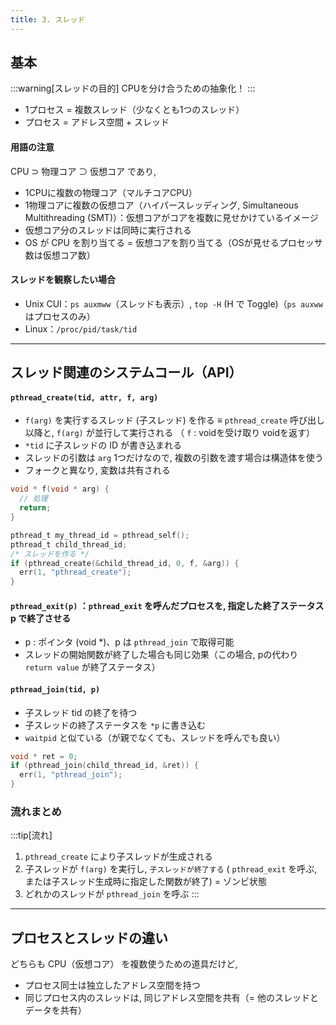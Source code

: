 ```yaml
---
title: 3. スレッド
---
```

## 基本
:::warning[スレッドの目的]
CPUを分け合うための抽象化！
:::
- 1プロセス = 複数スレッド（少なくとも1つのスレッド）
- プロセス = アドレス空間 + スレッド

#### 用語の注意
CPU $\supset$  物理コア $\supset$ 仮想コア であり, 
- 1CPUに複数の物理コア（マルチコアCPU）
- 1物理コアに複数の仮想コア（ハイパースレッディング, Simultaneous Multithreading (SMT)）：仮想コアがコアを複数に見せかけているイメージ
- 仮想コア分のスレッドは同時に実行される
- OS が CPU を割り当てる = 仮想コアを割り当てる（OSが見せるプロセッサ数は仮想コア数）

#### スレッドを観察したい場合
- Unix CUI：`ps auxmww`（スレッドも表示）, `top -H` (H で Toggle)（`ps auxww` はプロセスのみ）
- Linux：`/proc/pid/task/tid`
---
## スレッド関連のシステムコール（API）
#### `pthread_create(tid, attr, f, arg)` 
- `f(arg)` を実行するスレッド (子スレッド) を作る ≡ `pthread_create` 呼び出し以降と, `f(arg)` が並行して実行される
（ `f` : voidを受け取り voidを返す）
- `*tid` に子スレッドの ID が書き込まれる
- スレッドの引数は `arg` 1つだけなので, 複数の引数を渡す場合は構造体を使う
- フォークと異なり, 変数は共有される

```c
void * f(void * arg) {
  // 処理
  return;
}

pthread_t my_thread_id = pthread_self();
pthread_t child_thread_id;
/* スレッドを作る */
if (pthread_create(&child_thread_id, 0, f, &arg)) {
  err(1, "pthread_create");
}
```

#### `pthread_exit(p)` ：`pthread_exit` を呼んだプロセスを, 指定した終了ステータス p で終了させる

- p : ポインタ (void *)、p は `pthread_join` で取得可能
- スレッドの開始関数が終了した場合も同じ効果（この場合, pの代わり `return value` が終了ステータス）

#### `pthread_join(tid, p)`
- 子スレッド tid の終了を待つ
- 子スレッドの終了ステータスを `*p` に書き込む
- `waitpid` と似ている（が親でなくても、スレッドを呼んでも良い）
```c
void * ret = 0;
if (pthread_join(child_thread_id, &ret)) {
  err(1, "pthread_join");
}
```

### 流れまとめ
:::tip[流れ]
1. `pthread_create` により子スレッドが生成される
2. 子スレッドが `f(arg)` を実行し, `子スレッドが終了する` ( `pthread_exit` を呼ぶ, または子スレッド生成時に指定した関数が終了)
 = ゾンビ状態
3. どれかのスレッドが `pthread_join` を呼ぶ
:::
---
## プロセスとスレッドの違い
どちらも CPU（仮想コア） を複数使うための道具だけど, 
- プロセス同士は独立したアドレス空間を持つ
- 同じプロセス内のスレッドは, 同じアドレス空間を共有（= 他のスレッドとデータを共有）